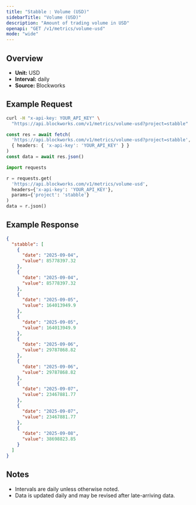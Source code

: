 ```yaml
---
title: "Stabble : Volume (USD)"
sidebarTitle: "Volume (USD)"
description: "Amount of trading volume in USD"
openapi: "GET /v1/metrics/volume-usd"
mode: "wide"
---
```


## Overview

- **Unit:** USD
- **Interval:** daily
- **Source:** Blockworks

## Example Request

<CodeGroup>

```bash cURL
curl -H "x-api-key: YOUR_API_KEY" \
  "https://api.blockworks.com/v1/metrics/volume-usd?project=stabble"
```

```typescript TypeScript
const res = await fetch(
  'https://api.blockworks.com/v1/metrics/volume-usd?project=stabble',
  { headers: { 'x-api-key': 'YOUR_API_KEY' } }
)
const data = await res.json()
```

```python Python
import requests

r = requests.get(
  'https://api.blockworks.com/v1/metrics/volume-usd',
  headers={'x-api-key': 'YOUR_API_KEY'},
  params={'project': 'stabble'}
)
data = r.json()
```

</CodeGroup>

## Example Response

```json
{
  "stabble": [
    {
      "date": "2025-09-04",
      "value": 85778397.32
    },
    {
      "date": "2025-09-04",
      "value": 85778397.32
    },
    {
      "date": "2025-09-05",
      "value": 164013949.9
    },
    {
      "date": "2025-09-05",
      "value": 164013949.9
    },
    {
      "date": "2025-09-06",
      "value": 29787868.82
    },
    {
      "date": "2025-09-06",
      "value": 29787868.82
    },
    {
      "date": "2025-09-07",
      "value": 23467881.77
    },
    {
      "date": "2025-09-07",
      "value": 23467881.77
    },
    {
      "date": "2025-09-08",
      "value": 38698823.85
    }
  ]
}
```

## Notes
- Intervals are daily unless otherwise noted.
- Data is updated daily and may be revised after late-arriving data.
